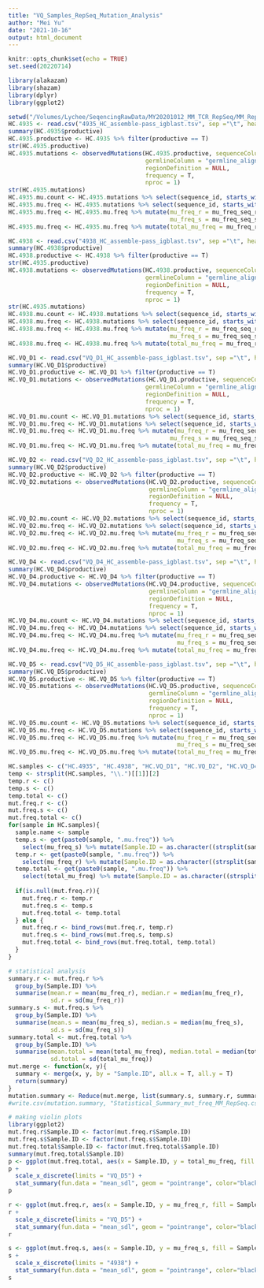 ```yaml
---
title: "VQ_Samples_RepSeq_Mutation_Analysis"
author: "Mei Yu"
date: "2021-10-16"
output: html_document
---
```


```r
knitr::opts_chunk$set(echo = TRUE)
set.seed(20220714)
```

```r
library(alakazam)
library(shazam)
library(dplyr)
library(ggplot2)
```

```r
setwd("/Volumes/Lychee/SeqencingRawData/MY20201012_MM_TCR_RepSeq/MM_RepSeq_Raw/assemble_UMI_2/Igblast/")
HC.4935 <- read.csv("4935_HC_assemble-pass_igblast.tsv", sep ="\t", header = T)
summary(HC.4935$productive)
HC.4935.productive <- HC.4935 %>% filter(productive == T)
str(HC.4935.productive)
HC.4935.mutations <- observedMutations(HC.4935.productive, sequenceColumn = "sequence_alignment",
                                       germlineColumn = "germline_alignment",
                                       regionDefinition = NULL,
                                       frequency = T,
                                       nproc = 1)
str(HC.4935.mutations)
HC.4935.mu.count <- HC.4935.mutations %>% select(sequence_id, starts_with("mu_count_"))
HC.4935.mu.freq <- HC.4935.mutations %>% select(sequence_id, starts_with("mu_freq_"))
HC.4935.mu.freq <- HC.4935.mu.freq %>% mutate(mu_freq_r = mu_freq_seq_r * 100,
                                              mu_freq_s = mu_freq_seq_s * 100)
HC.4935.mu.freq <- HC.4935.mu.freq %>% mutate(total_mu_freq = mu_freq_r + mu_freq_s)

HC.4938 <- read.csv("4938_HC_assemble-pass_igblast.tsv", sep ="\t", header = T)
summary(HC.4938$productive)
HC.4938.productive <- HC.4938 %>% filter(productive == T)
str(HC.4935.productive)
HC.4938.mutations <- observedMutations(HC.4938.productive, sequenceColumn = "sequence_alignment",
                                       germlineColumn = "germline_alignment",
                                       regionDefinition = NULL,
                                       frequency = T,
                                       nproc = 1)
str(HC.4935.mutations)
HC.4938.mu.count <- HC.4938.mutations %>% select(sequence_id, starts_with("mu_count_"))
HC.4938.mu.freq <- HC.4938.mutations %>% select(sequence_id, starts_with("mu_freq_"))
HC.4938.mu.freq <- HC.4938.mu.freq %>% mutate(mu_freq_r = mu_freq_seq_r * 100,
                                              mu_freq_s = mu_freq_seq_s * 100)
HC.4938.mu.freq <- HC.4938.mu.freq %>% mutate(total_mu_freq = mu_freq_r + mu_freq_s)

HC.VQ_D1 <- read.csv("VQ_D1_HC_assemble-pass_igblast.tsv", sep ="\t", header = T)
summary(HC.VQ_D1$productive)
HC.VQ_D1.productive <- HC.VQ_D1 %>% filter(productive == T)
HC.VQ_D1.mutations <- observedMutations(HC.VQ_D1.productive, sequenceColumn = "sequence_alignment",
                                       germlineColumn = "germline_alignment",
                                       regionDefinition = NULL,
                                       frequency = T,
                                       nproc = 1)
HC.VQ_D1.mu.count <- HC.VQ_D1.mutations %>% select(sequence_id, starts_with("mu_count_"))
HC.VQ_D1.mu.freq <- HC.VQ_D1.mutations %>% select(sequence_id, starts_with("mu_freq_"))
HC.VQ_D1.mu.freq <- HC.VQ_D1.mu.freq %>% mutate(mu_freq_r = mu_freq_seq_r * 100,
                                              mu_freq_s = mu_freq_seq_s * 100)
HC.VQ_D1.mu.freq <- HC.VQ_D1.mu.freq %>% mutate(total_mu_freq = mu_freq_r + mu_freq_s)

HC.VQ_D2 <- read.csv("VQ_D2_HC_assemble-pass_igblast.tsv", sep ="\t", header = T)
summary(HC.VQ_D2$productive)
HC.VQ_D2.productive <- HC.VQ_D2 %>% filter(productive == T)
HC.VQ_D2.mutations <- observedMutations(HC.VQ_D2.productive, sequenceColumn = "sequence_alignment",
                                        germlineColumn = "germline_alignment",
                                        regionDefinition = NULL,
                                        frequency = T,
                                        nproc = 1)
HC.VQ_D2.mu.count <- HC.VQ_D2.mutations %>% select(sequence_id, starts_with("mu_count_"))
HC.VQ_D2.mu.freq <- HC.VQ_D2.mutations %>% select(sequence_id, starts_with("mu_freq_"))
HC.VQ_D2.mu.freq <- HC.VQ_D2.mu.freq %>% mutate(mu_freq_r = mu_freq_seq_r * 100,
                                                mu_freq_s = mu_freq_seq_s * 100)
HC.VQ_D2.mu.freq <- HC.VQ_D2.mu.freq %>% mutate(total_mu_freq = mu_freq_r + mu_freq_s)

HC.VQ_D4 <- read.csv("VQ_D4_HC_assemble-pass_igblast.tsv", sep ="\t", header = T)
summary(HC.VQ_D4$productive)
HC.VQ_D4.productive <- HC.VQ_D4 %>% filter(productive == T)
HC.VQ_D4.mutations <- observedMutations(HC.VQ_D4.productive, sequenceColumn = "sequence_alignment",
                                        germlineColumn = "germline_alignment",
                                        regionDefinition = NULL,
                                        frequency = T,
                                        nproc = 1)
HC.VQ_D4.mu.count <- HC.VQ_D4.mutations %>% select(sequence_id, starts_with("mu_count_"))
HC.VQ_D4.mu.freq <- HC.VQ_D4.mutations %>% select(sequence_id, starts_with("mu_freq_"))
HC.VQ_D4.mu.freq <- HC.VQ_D4.mu.freq %>% mutate(mu_freq_r = mu_freq_seq_r * 100,
                                                mu_freq_s = mu_freq_seq_s * 100)
HC.VQ_D4.mu.freq <- HC.VQ_D4.mu.freq %>% mutate(total_mu_freq = mu_freq_r + mu_freq_s)

HC.VQ_D5 <- read.csv("VQ_D5_HC_assemble-pass_igblast.tsv", sep ="\t", header = T)
summary(HC.VQ_D5$productive)
HC.VQ_D5.productive <- HC.VQ_D5 %>% filter(productive == T)
HC.VQ_D5.mutations <- observedMutations(HC.VQ_D5.productive, sequenceColumn = "sequence_alignment",
                                        germlineColumn = "germline_alignment",
                                        regionDefinition = NULL,
                                        frequency = T,
                                        nproc = 1)
HC.VQ_D5.mu.count <- HC.VQ_D5.mutations %>% select(sequence_id, starts_with("mu_count_"))
HC.VQ_D5.mu.freq <- HC.VQ_D5.mutations %>% select(sequence_id, starts_with("mu_freq_"))
HC.VQ_D5.mu.freq <- HC.VQ_D5.mu.freq %>% mutate(mu_freq_r = mu_freq_seq_r * 100,
                                                mu_freq_s = mu_freq_seq_s * 100)
HC.VQ_D5.mu.freq <- HC.VQ_D5.mu.freq %>% mutate(total_mu_freq = mu_freq_r + mu_freq_s)
```

```r
HC.samples <- c("HC.4935", "HC.4938", "HC.VQ_D1", "HC.VQ_D2", "HC.VQ_D4", "HC.VQ_D5")
temp <- strsplit(HC.samples, "\\.")[[1]][2]
temp.r <- c()
temp.s <- c()
temp.total <- c()
mut.freq.r <- c()
mut.freq.s <- c()
mut.freq.total <- c()
for(sample in HC.samples){
  sample.name <- sample
  temp.s <- get(paste0(sample, ".mu.freq")) %>% 
    select(mu_freq_s) %>% mutate(Sample.ID = as.character((strsplit(sample.name, "\\."))[[1]][2]))
  temp.r <- get(paste0(sample, ".mu.freq")) %>% 
    select(mu_freq_r) %>% mutate(Sample.ID = as.character((strsplit(sample.name, "\\."))[[1]][2]))
  temp.total <- get(paste0(sample, ".mu.freq")) %>% 
    select(total_mu_freq) %>% mutate(Sample.ID = as.character((strsplit(sample.name, "\\."))[[1]][2]))
  
  if(is.null(mut.freq.r)){
    mut.freq.r <- temp.r
    mut.freq.s <- temp.s
    mut.freq.total <- temp.total
  } else {
    mut.freq.r <- bind_rows(mut.freq.r, temp.r)
    mut.freq.s <- bind_rows(mut.freq.s, temp.s)
    mut.freq.total <- bind_rows(mut.freq.total, temp.total)
  }
}

```

```r
# statistical analysis
summary.r <- mut.freq.r %>% 
  group_by(Sample.ID) %>% 
  summarise(mean.r = mean(mu_freq_r), median.r = median(mu_freq_r),
            sd.r = sd(mu_freq_r))
summary.s <- mut.freq.s %>%
  group_by(Sample.ID) %>% 
  summarise(mean.s = mean(mu_freq_s), median.s = median(mu_freq_s),
            sd.s = sd(mu_freq_s))
summary.total <- mut.freq.total %>%
  group_by(Sample.ID) %>% 
  summarise(mean.total = mean(total_mu_freq), median.total = median(total_mu_freq),
            sd.total = sd(total_mu_freq))
mut.merge <- function(x, y){
  summary <- merge(x, y, by = "Sample.ID", all.x = T, all.y = T)
  return(summary)
}
mutation.summary <- Reduce(mut.merge, list(summary.s, summary.r, summary.total))
#write.csv(mutation.summary, "Statistical_Summary_mut_freq_MM_RepSeq.csv")
```

```r
# making violin plots
library(ggplot2)
mut.freq.r$Sample.ID <- factor(mut.freq.r$Sample.ID)
mut.freq.s$Sample.ID <- factor(mut.freq.s$Sample.ID)
mut.freq.total$Sample.ID <- factor(mut.freq.total$Sample.ID)
summary(mut.freq.total$Sample.ID)
p <- ggplot(mut.freq.total, aes(x = Sample.ID, y = total_mu_freq, fill = Sample.ID)) + geom_violin(trim = F)
p + 
  scale_x_discrete(limits = "VQ_D5") + 
  stat_summary(fun.data = "mean_sdl", geom = "pointrange", color="black") + ylim(0, 40)
p

r <- ggplot(mut.freq.r, aes(x = Sample.ID, y = mu_freq_r, fill = Sample.ID)) + geom_violin(trim = F)
r + 
  scale_x_discrete(limits = "VQ_D5") + 
  stat_summary(fun.data = "mean_sdl", geom = "pointrange", color="black") + ylim(0, 40)
r

s <- ggplot(mut.freq.s, aes(x = Sample.ID, y = mu_freq_s, fill = Sample.ID)) + geom_violin(trim = F)
s + 
  scale_x_discrete(limits = "4938") + 
  stat_summary(fun.data = "mean_sdl", geom = "pointrange", color="black") + ylim(0, 9)
s
```

